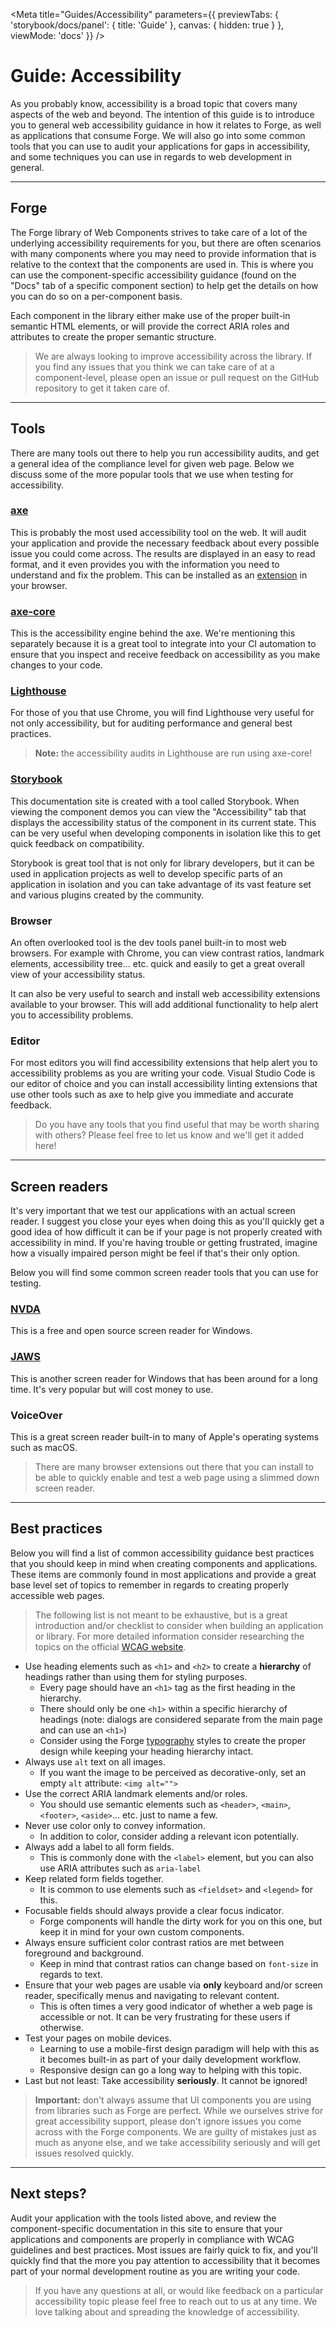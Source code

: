 
<Meta title="Guides/Accessibility" parameters={{
  previewTabs: {
    'storybook/docs/panel': { title: 'Guide' },
    canvas: { hidden: true }
  },
  viewMode: 'docs'
}} />

<PageSection>

# Guide: Accessibility

As you probably know, accessibility is a broad topic that covers many aspects of the web and beyond. The intention of this guide is to introduce you to
general web accessibility guidance in how it relates to Forge, as well as applications that consume Forge. We will also go into some common tools that
you can use to audit your applications for gaps in accessibility, and some techniques you can use in regards to web development in general.

</PageSection>

---

<PageSection>

## Forge

The Forge library of Web Components strives to take care of a lot of the underlying accessibility requirements for you, but there are often scenarios
with many components where you may need to provide information that is relative to the context that the components are used in. This is where you can 
use the component-specific accessibility guidance (found on the "Docs" tab of a specific component section) to help get the details on how you can
do so on a per-component basis.

Each component in the library either make use of the proper built-in semantic HTML elements, or will provide the correct ARIA roles and attributes to
create the proper semantic structure.

> We are always looking to improve accessibility across the library. If you find any issues that you think we can take care of at a component-level,
> please open an issue or pull request on the GitHub repository to get it taken care of.

</PageSection>

---

<PageSection>

## Tools

There are many tools out there to help you run accessibility audits, and get a general idea of the compliance level for given web page. Below we discuss
some of the more popular tools that we use when testing for accessibility.

### [axe](https://www.deque.com/axe/)

This is probably the most used accessibility tool on the web. It will audit your application and provide the necessary feedback about every possible issue
you could come across. The results are displayed in an easy to read format, and it even provides you with the information you need to understand and fix
the problem. This can be installed as an [extension](https://chrome.google.com/webstore/detail/axe-devtools-web-accessib/lhdoppojpmngadmnindnejefpokejbdd)
in your browser.

### [axe-core](https://github.com/dequelabs/axe-core)

This is the accessibility engine behind the axe. We're mentioning this separately because it is a great tool to integrate into your CI automation to
ensure that you inspect and receive feedback on accessibility as you make changes to your code.

### [Lighthouse](https://github.com/GoogleChrome/lighthouse)

For those of you that use Chrome, you will find Lighthouse very useful for not only accessibility, but for auditing performance and general best practices.

> **Note:** the accessibility audits in Lighthouse are run using axe-core!

### [Storybook](https://storybook.js.org/)

This documentation site is created with a tool called Storybook. When viewing the component demos you can view the "Accessibility" tab that displays the
accessibility status of the component in its current state. This can be very useful when developing components in isolation like this to get quick
feedback on compatibility.

Storybook is great tool that is not only for library developers, but it can be used in application projects as well to develop specific parts of an
application in isolation and you can take advantage of its vast feature set and various plugins created by the community.

### Browser

An often overlooked tool is the dev tools panel built-in to most web browsers. For example with Chrome, you can view contrast ratios, landmark elements,
accessibility tree... etc. quick and easily to get a great overall view of your accessibility status.

It can also be very useful to search and install web accessibility extensions available to your browser. This will add additional functionality to help
alert you to accessibility problems.

### Editor

For most editors you will find accessibility extensions that help alert you to accessibility problems as you are writing your code. Visual Studio Code is
our editor of choice and you can install accessibility linting extensions that use other tools such as axe to help give you immediate and accurate feedback.

> Do you have any tools that you find useful that may be worth sharing with others? Please feel free to let us know and we'll get it added here!

</PageSection>

---

<PageSection>

## Screen readers

It's very important that we test our applications with an actual screen reader. I suggest you close your eyes when doing this as you'll quickly get a good idea of
how difficult it can be if your page is not properly created with accessibility in mind. If you're having trouble or getting frustrated, imagine how a visually
impaired person might be feel if that's their only option.

Below you will find some common screen reader tools that you can use for testing.

### [NVDA](https://www.nvaccess.org/)

This is a free and open source screen reader for Windows.

### [JAWS](https://www.freedomscientific.com/products/software/jaws/)

This is another screen reader for Windows that has been around for a long time. It's very popular but will cost money to use.

### VoiceOver

This is a great screen reader built-in to many of Apple's operating systems such as macOS.

> There are many browser extensions out there that you can install to be able to quickly enable and test a web page using a slimmed down screen reader.

</PageSection>

---

<PageSection>

## Best practices

Below you will find a list of common accessibility guidance best practices that you should keep in mind when creating components and applications. These items
are commonly found in most applications and provide a great base level set of topics to remember in regards to creating properly accessible web pages.

> The following list is not meant to be exhaustive, but is a great introduction and/or checklist to consider when building an application or library. For more
> detailed information consider researching the topics on the official [WCAG website](https://www.w3.org/WAI/standards-guidelines/wcag/).

- Use heading elements such as `<h1>` and `<h2>` to create a **hierarchy** of headings rather than using them for styling purposes.
  - Every page should have an `<h1>` tag as the first heading in the hierarchy.
  - There should only be one `<h1>` within a specific hierarchy of headings (note: dialogs are considered separate from the main page and can use an `<h1>`)
  - Consider using the Forge [typography](?path=/docs/guides-typography--page) styles to create the proper design while keeping your heading hierarchy intact.
- Always use `alt` text on all images.
  - If you want the image to be perceived as decorative-only, set an empty `alt` attribute: `<img alt="">`
- Use the correct ARIA landmark elements and/or roles.
  - You should use semantic elements such as `<header>`, `<main>`, `<footer>`, `<aside>`... etc. just to name a few.
- Never use color only to convey information.
  - In addition to color, consider adding a relevant icon potentially.
- Always add a label to all form fields.
  - This is commonly done with the `<label>` element, but you can also use ARIA attributes such as `aria-label`
- Keep related form fields together.
  - It is common to use elements such as `<fieldset>` and `<legend>` for this.
- Focusable fields should always provide a clear focus indicator.
  - Forge components will handle the dirty work for you on this one, but keep it in mind for your own custom components.
- Always ensure sufficient color contrast ratios are met between foreground and background.
  - Keep in mind that contrast ratios can change based on `font-size` in regards to text.
- Ensure that your web pages are usable via **only** keyboard and/or screen reader, specifically menus and navigating to relevant content.
  - This is often times a very good indicator of whether a web page is accessible or not. It can be very frustrating for these users if otherwise.
- Test your pages on mobile devices.
  - Learning to use a mobile-first design paradigm will help with this as it becomes built-in as part of your daily development workflow.
  - Responsive design can go a long way to helping with this topic.
- Last but not least: Take accessibility **seriously**. It cannot be ignored!

> **Important:** don't always assume that UI components you are using from libraries such as Forge are perfect. While we ourselves strive for great accessibility
> support, please don't ignore issues you come across with the Forge components. We are guilty of mistakes just as much as anyone else, and we take accessibility
> seriously and will get issues resolved quickly.

</PageSection>

---

<PageSection>

## Next steps?

Audit your application with the tools listed above, and review the component-specific documentation in this site to ensure that your applications and components
are properly in compliance with WCAG guidelines and best practices. Most issues are fairly quick to fix, and you'll quickly find that the more you pay attention
to accessibility that it becomes part of your normal development routine as you are writing your code.

> If you have any questions at all, or would like feedback on a particular accessibility topic please feel free to reach out to us at any time. We love talking about
> and spreading the knowledge of accessibility.

</PageSection>
